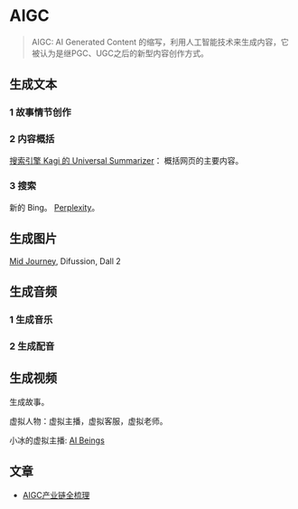 # AIGC
> AIGC: AI Generated Content 的缩写，利用人工智能技术来生成内容，它被认为是继PGC、UGC之后的新型内容创作方式。

## 生成文本
### 1 故事情节创作

### 2 内容概括
[搜索引擎 Kagi 的 Universal Summarizer](https://labs.kagi.com/ai/sum)： 概括网页的主要内容。

### 3 搜索
新的 Bing。 [Perplexity](https://www.perplexity.ai/)。

## 生成图片
[Mid Journey](https://www.midjourney.com/), Difussion, Dall 2

## 生成音频
### 1 生成音乐

### 2 生成配音


## 生成视频
生成故事。

虚拟人物：虚拟主播，虚拟客服，虚拟老师。

小冰的虚拟主播: [AI Beings](https://humatarlivestream-dev.trafficmanager.cn/register)

## 文章
* [AIGC产业链全梳理](https://zhuanlan.zhihu.com/p/584419740)
